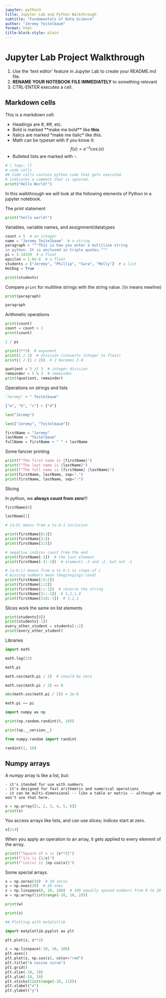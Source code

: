 ```yaml
---
jupyter: python3
title: Jupyter Lab and Python Walkthrough
subtitle: "Fundamentals of Data Science"
author: "Jeremy Teitelbaum"
format: html
title-block-style: plain
---
```


# Jupyter Lab Project Walkthrough

1. Use the 'text editor' feature in Jupyter Lab to create your README.md file.
2. **RENAME YOUR NOTEBOOK FILE IMMEDIATELY** to something relevant
3. CTRL-ENTER executes a cell.

## Markdown cells

This is a markdown cell:

- Headings are \#, \#\#, etc.
- Bold is marked \*\*make me bold\*\* like **this**.
- Italics are marked \*make me italic\* like *this*.
- Math can be typeset with \LaTeX if you know it:  $$f(x)=e^{-x}\cos(x)$$
- Bulleted lists are marked with \-.

```python
# | tags: []
# code cells
## Code cells contain python code that gets executed.
# indicates a comment that is ignored.
print("Hello World!")
```

In this walkthrough we will look at the following elements of Python in a jupyter notebook.

The print statement

```python
print("hello world!")
```


Variables, variable names, and assignment/datatypes

```python
count = 5  # an integer
name = "Jeremy Teitelbaum"  # a string
paragraph = """This is how you enter a multiline string
in python. It is enclosed in triple quotes."""
pi = 3.14159  # a float
epsilon = 1.0e-6  # a float
students = ["Jeremy", "Phillip", "Sara", "Molly"]  # a list
HotDog = True

```

```python
print(students)
```

Compare `print` for multiline strings with the string value. (\\n means newline)


```python
print(paragraph)
```

```python
paragraph
```

Arithmetic operations

```python
print(count)
count = count + 1
print(count)
```

```python
1 / pi
```

```python
print(2**3)  # exponent
print(1 / 2)  # division (converts integer to float)
print(1 / (1 / 2))  # 2 becomes 2.0
```

```python
quotient = 5 // 3  # integer division
remainder = 5 % 3  # remainder
print(quotient, remainder)
```


Operations on strings and lists

```python
"Jeremy" + " Teitelbaum"
```

```python
["a", "b", "c"] + ["d"]
```

```python
len("Jeremy")
```

```python
len(["Jeremy", "Teitelbaum"])
```

```python
firstName = "Jeremy"
lastName = "Teitelbaum"
fullName = firstName + " " + lastName
```

Some fancier printing

```python
print(f"The first name is {firstName}")
print(f"The last name is {lastName}")
print(f"The full name is {firstName} {lastName}")
print(firstName, lastName, sep=",")
print(firstName, lastName, sep=":")
```

Slicing

In python, we **always count from zero**!!!

```python
firstName[0]
```

```python
lastName[1]
```

```python
# [a:b] means from a to b-1 inclusive

print(firstName[0:3])
print(firstName[3:])
print(firstName[3:5])
```

```python
# negative indices count from the end
print(firstName[-1])  # the last element
print(firstName[-3:-1])  # elements -3 and -2, but not -1
```

```python
# [a:b:c] means from a to b-1 in steps of c
# missing numbers mean (beginnging):(end)
print(firstName[:5:2])
print(firstName[::2])
print(firstName[::-1])  # reverse the string
print(firstName[3::-1])  # 3,2,1,0
print(firstName[3:0:-1])  # 3,2,1
```

Slices work the same on list elements

```python
print(students[0])
print(students[-1])
every_other_student = students[::2]
print(every_other_student)
```

Libraries

```python
import math

```

```python
math.log(23)
```

```python
math.pi
```

```python
math.cos(math.pi / 2)  # should be zero
```

```python
math.cos(math.pi / 2) == 0
```

```python
abs(math.cos(math.pi / 2)) < 1e-6
```

```python
math.pi == pi
```

```python
import numpy as np

```


```python
print(np.random.randint(0, 10))
```

```python
print(np.__version__)
```

```python
from numpy.random import randint

```

```python
randint(1, 10)
```

## Numpy arrays

A numpy array is like a list, but:

    - it's itended for use with numbers
    - it's designed for fast arithmetic and numerical operations
    - it can be multi-dimensional -- like a table or matrix -- although we won't use that here.


```python
x = np.array([1, 2, 3, 4, 5, 6])
print(x)
```

You access arrays like lists, and can use slices; indices start at zero.

```python
x[2:4]
```

When you apply an operation to an array, it gets applied to every element of the array.

```python
print(f"Square of x is {x**2}")
print(f"1/x is {1/x}")
print(f"cos(x) is {np.cos(x)}")
```

Some special arrays.

```python
x = np.zeros(10)  # 10 zeros
y = np.ones(20)  # 20 ones
z = np.linspace(0, 10, 100)  # 100 equally spaced numbers from 0 to 10 **inclusive**
w = np.array(list(range(-10, 10, 2)))
```

```python
print(w)
```

```python
print(z)
```

```python
## Plotting with matplotlib
```

```python
import matplotlib.pyplot as plt

```

```python
plt.plot(z, z**2)
```

```python
z = np.linspace(-10, 10, 100)
plt.axes()
plt.plot(z, np.cos(z), color="red")
plt.title("A cosine curve")
plt.grid()
plt.xlim(-10, 10)
plt.ylim(-10, 10)
plt.xticks(list(range(-10, 11)))
plt.xlabel("x")
plt.ylabel("y")
```


